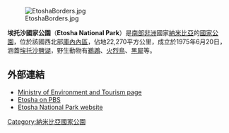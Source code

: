 {{Infobox Protected area 
| name = 埃托沙國家公園
| iucn_category = II
| map = LocationNamibia.png
| map_caption = 
| locator_x = 160
| locator_y = 40
| location = {{flag|Namibia}}
| lat_d = 18
| lat_m = 56
| lat_s = 43
| lat_NS = S
| long_d = 15
| long_m = 53
| long_s = 52
| long_EW = E
| region = NA
| area = 22,270平方公里
| established = 1975年6月20日
| visitation_num = 
| visitation_year = 
| governing_body = 
}}
[[File:EtoshaBorders.jpg|thumb]]

'''埃托沙國家公園'''（'''Etosha National Park'''）是[[南部非洲|南部非洲]]國家[[納米比亞|納米比亞]]的[[國家公園|國家公園]]，位於該國西北部[[庫內內區|庫內內區]]，佔地22,270平方公里，成立於1975年6月20日，涵蓋[[埃托沙鹽湖|埃托沙鹽湖]]，野生動物有[[鵜鶘|鵜鶘]]、[[火烈鳥|火烈鳥]]、[[黑犀|黑犀]]等。

== 外部連結 ==
*[https://web.archive.org/web/20070311102649/http://www.met.gov.na/nwr.htm Ministry of Environment and Tourism page]
*[http://www.pbs.org/edens/etosha/ Etosha on PBS] {{Wayback|url=http://www.pbs.org/edens/etosha/ |date=20141220175331 }}
*[http://www.etoshanationalpark.org Etosha National Park website]{{Wayback|url=http://www.etoshanationalpark.org/ |date=20180127101028 }}

{{Authority control}}
{{Namibia-stub}}
{{DEFAULTSORT:Etosha}}
[[Category:納米比亞國家公園|Category:納米比亞國家公園]]
